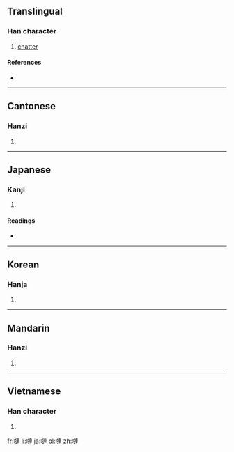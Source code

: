==Translingual==

===Han character===
{{Han char|rn=30|rad=口|as=11|sn=14|four=6503<sub>0</sub>|canj=口卜十十 (RYJJ)|ids=⿰[[口]][[連]]}}

# [[chatter]]

====References====
* {{Han ref|kx=0204.210|dkj=04148|dj=0427.020|hdz=10674.070|uh=55F9|ud=22009|bh=E155|bd=57685}}

----

==Cantonese==

===Hanzi===
{{yue-hanzi|jyut=[[lin4]]|y=lin4|sim=𪡏}}

# {{defn|lang=yue|sort=口11}}

----

==Japanese==

===Kanji===
{{ja-kanji|grade=|rs=口11}}

# {{defn|lang=ja|sort=口11}}

====Readings====
* {{ja-readings|on=[[れん]] (ren)|kun=}}

----

==Korean==

===Hanja===
{{ko-hanja|hangeul=련|rv=ryeon|mr=ryŏn}}

# {{defn|lang=ko|sort=口11}}

----

==Mandarin==

===Hanzi===
{{cmn-hanzi|pin=[[lián]] ([[lian2]])|wg=lien<sup>2</sup>}}

# {{defn|lang=cmn|sort=口11}}

----

==Vietnamese==

===Han character===
{{vi-hantu|[[liến]]|rs=口11}}

# {{defn|lang=vi|sort=口11}}

[[fr:嗹]]
[[li:嗹]]
[[ja:嗹]]
[[pl:嗹]]
[[zh:嗹]]